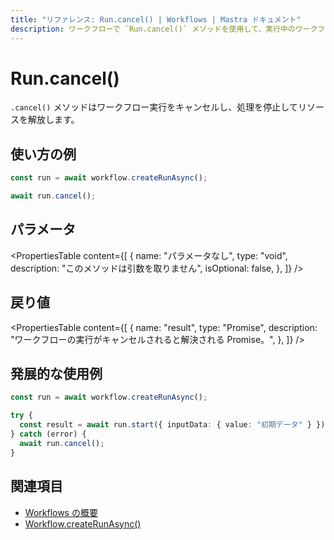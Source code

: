 ```yaml
---
title: "リファレンス: Run.cancel() | Workflows | Mastra ドキュメント"
description: ワークフローで `Run.cancel()` メソッドを使用して、実行中のワークフローをキャンセルする方法のドキュメントです。
---
```


# Run.cancel()

`.cancel()` メソッドはワークフロー実行をキャンセルし、処理を停止してリソースを解放します。

## 使い方の例

```typescript showLineNumbers copy
const run = await workflow.createRunAsync();

await run.cancel();
```


## パラメータ

<PropertiesTable
  content={[
    {
      name: "パラメータなし",
      type: "void",
      description: "このメソッドは引数を取りません",
      isOptional: false,
    },
  ]}
/>

## 戻り値

<PropertiesTable
  content={[
    {
      name: "result",
      type: "Promise<void>",
      description: "ワークフローの実行がキャンセルされると解決される Promise。",
    },
  ]}
/>

## 発展的な使用例

```typescript showLineNumbers copy
const run = await workflow.createRunAsync();

try {
  const result = await run.start({ inputData: { value: "初期データ" } });
} catch (error) {
  await run.cancel();
}
```


## 関連項目

- [Workflows の概要](../../../docs/workflows/overview.mdx#run-workflow)
- [Workflow.createRunAsync()](../create-run.mdx)